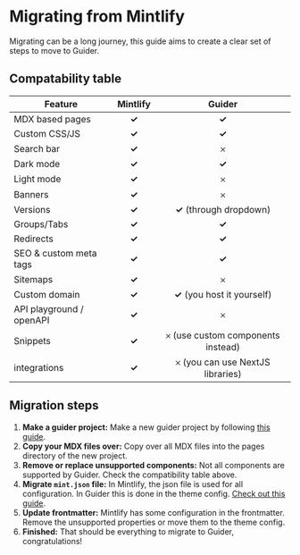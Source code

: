 # Migrating from Mintlify

Migrating can be a long journey, this guide aims to create a clear set of steps to move to Guider.


## Compatability table

| Feature | Mintlify | Guider |
|---|:---:|:---:|
| MDX based pages | **✓** | **✓** |
| Custom CSS/JS | **✓** | **✓** |
| Search bar | **✓** | 𐄂 |
| Dark mode | **✓** | **✓** |
| Light mode | **✓** | 𐄂 |
| Banners | **✓** | 𐄂 |
| Versions | **✓** | **✓** (through dropdown) |
| Groups/Tabs | **✓** | **✓** |
| Redirects | **✓** | **✓** |
| SEO & custom meta tags | **✓** | **✓** |
| Sitemaps | **✓** | 𐄂 |
| Custom domain | **✓** | **✓** (you host it yourself) |
| API playground / openAPI | **✓** | 𐄂 |
| Snippets | **✓** | 𐄂 (use custom components instead) |
| integrations | **✓** | 𐄂 (you can use NextJS libraries) |


## Migration steps

1. **Make a guider project:** Make a new guider project by following [this guide](../installation.mdx).
2. **Copy your MDX files over:** Copy over all MDX files into the pages directory of the new project.
3. **Remove or replace unsupported components:** Not all components are supported by Guider. Check the compatibility table above.
4. **Migrate `mint.json` file:** In Mintlify, the json file is used for all configuration. In Guider this is done in the theme config. [Check out this guide](../../config/navigation.mdx).
5. **Update frontmatter:** Mintlify has some configuration in the frontmatter. Remove the unsupported properties or move them to the theme config.
6. **Finished:** That should be everything to migrate to Guider, congratulations!
